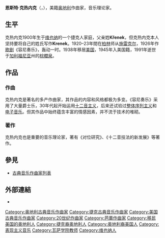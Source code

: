 {{Infobox classical
| 中文名       = 恩斯特·克热内克
| 画像         = Ernst Krenek.jpg
| 附注         =      
| 原文名       = Ernst Krenek
| 国别         = {{奥地利}}
| 出生日期     = {{birth date|df=yes|1900|8|23}}
| 出生地       = {{AUT}}[[维也纳|维也纳]]
| 逝世日期     = {{death date and age|df=yes|1991|12|22|1900|8|23}}
| 逝世地       = {{USA}}[[加州|加州]][[棕櫚泉|棕櫚泉]]
| 所属时期     = 20世纪
| 所属乐派     =  
| 擅长作品类型 = 歌剧，管弦乐，室内乐，钢琴独奏，宗教音乐，艺术歌曲
| 代表作       = 歌剧《容尼奏乐》《卡尔五世》，八部交响曲，八首弦乐四重奏，七首钢琴奏鸣曲，合唱《耶利米哀歌》，声乐套曲《阿尔卑斯游记》
| 师从         = [[施雷克尔|施雷克尔]]
| 学生         = 
| 官方网站     = 
}}

'''恩斯特·克热内克'''（{{lang-de|'''Ernst Krenek'''}}，{{bd|1900年|8月23日|1991年|12月22日|catIdx=Krenek, Erest}}），美籍[[奥地利|奥地利]]作曲家，音乐理论家。

== 生平 ==
克热内克1900年生于[[维也纳|维也纳]]的一个捷克人家庭，父亲姓'''Křenek'''，但克热内克本人坚持要将自己的姓氏写作'''Krenek'''。1920–23年間在[[柏林|柏林]]师从[[施雷克尔|施雷克尔]]，1926年作[[歌剧|歌剧]]《容尼奏乐》，轰动一时。1938年移居[[美国|美国]]，1945年入美国籍，1991年逝世于[[加利福尼亚|加利福尼亚]]州的[[棕櫚泉|棕櫚泉]]。

== 作品 ==
=== 作曲 ===
克热内克是著名的多产作曲家，其作品的内容和风格都极为多变。《容尼奏乐》采用了大量爵士乐，30年代起开始运用[[十二音主义|十二音主义]]，后来还试验过[[整体序列主义|整体序列主义]]和[[电子音乐|电子音乐]]。但其作品中始终蕴含丰富的情感因素，并不流于技术的堆砌。

=== 著作 ===
克热内克也是重要的音乐理论家，著有《对位研究》、《十二音技法的新发展》等著作。

== 參見 ==
{{portal|古典音樂}}
* [[古典音乐作曲家列表|古典音乐作曲家列表]]

== 外部連結 ==
* {{IMSLP|id=Krenek, Ernst|cname=恩斯特·克热内克}}

{{Authority control}}
{{DEFAULTSORT:Krenek, Erest}}
[[Category:奥地利古典音乐作曲家|Category:奥地利古典音乐作曲家]]
[[Category:捷克古典音乐作曲家|Category:捷克古典音乐作曲家]]
[[Category:美国古典音乐作曲家|Category:美国古典音乐作曲家]]
[[Category:20世纪作曲家|Category:20世纪作曲家]]
[[Category:芭蕾作曲家|Category:芭蕾作曲家]]
[[Category:移民美国的奥地利人|Category:移民美国的奥地利人]]
[[Category:捷克裔奥地利人|Category:捷克裔奥地利人]]
[[Category:奥地利裔美国人|Category:奥地利裔美国人]]
[[Category:表现主义音乐|Category:表现主义音乐]]
[[Category:瓦萨学院教师|Category:瓦萨学院教师]]
[[Category:维也纳人|Category:维也纳人]]